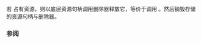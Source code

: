{{cpp/experimental/unique_resource/title|~unique_resource}}
{{cpp/experimental/unique_resource/navbar}}

{{ddcl | since=libfund_ts_3 |
~unique_resource();
}}

若 {{tt|unique_resource}} 占有资源，则以底层资源句柄调用删除器释放它，等价于调用 {{lc|reset()}}。然后销毁存储的资源句柄与删除器。

===参阅===
{{dsc begin}}
{{dsc inc | cpp/experimental/unique_resource/dsc reset}}
{{dsc inc | cpp/memory/unique_ptr/dsc destructor}}
{{dsc end}}

{{langlinks|en|ja}}